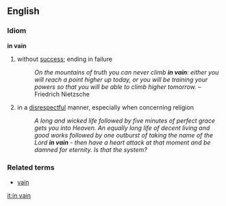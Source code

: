==English==
===Idiom===
'''in vain'''
#without [[success]]; ending in failure
#:''On the mountains of truth you can never climb '''in vain''': either you will reach a point higher up today, or you will be training your powers so that you will be able to climb higher tomorrow.'' &ndash;Friedrich Nietzsche
#in a [[disrespectful]] manner, especially when concerning religion
#:''A long and wicked life followed by five minutes of perfect grace gets you into Heaven. An equally long life of decent living and good works followed by one outburst of taking the name of the Lord '''in vain''' - then have a heart attack at that moment and be damned for eternity. Is that the system?''

===Related terms===
*[[vain]]

[[it:in vain]]